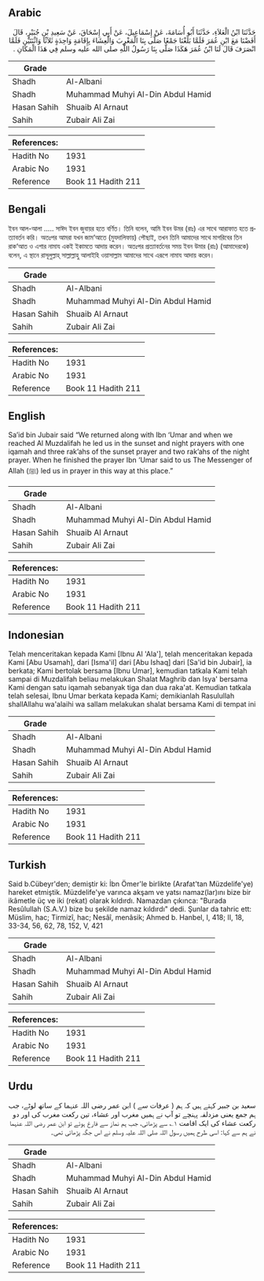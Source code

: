 ## Arabic


<div dir="rtl" lang="ar" style={{fontSize:'larger',backgroundColor:'#f8f9fa',padding:20}}>
حَدَّثَنَا ابْنُ الْعَلاَءِ، حَدَّثَنَا أَبُو أُسَامَةَ، عَنْ إِسْمَاعِيلَ، عَنْ أَبِي إِسْحَاقَ، عَنْ سَعِيدِ بْنِ جُبَيْرٍ، قَالَ أَفَضْنَا مَعَ ابْنِ عُمَرَ فَلَمَّا بَلَغْنَا جَمْعًا صَلَّى بِنَا الْمَغْرِبَ وَالْعِشَاءَ بِإِقَامَةٍ وَاحِدَةٍ ثَلاَثًا وَاثْنَتَيْنِ فَلَمَّا انْصَرَفَ قَالَ لَنَا ابْنُ عُمَرَ هَكَذَا صَلَّى بِنَا رَسُولُ اللَّهِ صلى الله عليه وسلم فِي هَذَا الْمَكَانِ ‏.‏
</div>
<div style={{backgroundColor:'#f8f9fa',padding:20, marginBottom: 10}}><table> <thead> <tr> <th>Grade</th> <th></th> </tr> </thead> <tbody> <tr><td>Shadh</td><td>Al-Albani</td></tr><tr><td>Shadh</td><td>Muhammad Muhyi Al-Din Abdul Hamid</td></tr><tr><td>Hasan Sahih</td><td>Shuaib Al Arnaut</td></tr><tr><td>Sahih</td><td>Zubair Ali Zai</td></tr></tbody></table><table> <thead> <tr> <th>References:</th> <th></th> </tr> </thead> <tbody><tr><td>Hadith No</td><td>1931</td></tr><tr><td>Arabic No</td><td>1931</td></tr><tr><td>Reference</td><td>Book 11 Hadith 211</td></tr></tbody></table></div>

## Bengali


<div dir="ltr" lang="bn" style={{fontSize:'larger',backgroundColor:'#f8f9fa',padding:20}}>
ইবন আল-আলা ..... সাঈদ ইবন জুবায়র হতে বর্ণিত। তিনি বলেন, আমি ইবন উমর (রাঃ) এর সাথে আরাফাত হতে প্রত্যাবর্তন করি। অতঃপর আমরা যখন জাম‘আতে (মুযদালিফায়) পৌছাই, তখন তিনি আমাদের সাথে মাগরিবের তিন রাক‘আত ও এশার নামায একই ইকামতে আদায় করেন। অতঃপর প্রত্যাবর্তনের সময় ইবন উমার (রাঃ) (আমাদেরকে) বলেন, এ স্থানে রাসূলুল্লাহ্ সাল্লাল্লাহু আলাইহি ওয়াসাল্লাম আমাদের সাথে এরূপে নামায আদায় করেন।
</div>
<div style={{backgroundColor:'#f8f9fa',padding:20, marginBottom: 10}}><table> <thead> <tr> <th>Grade</th> <th></th> </tr> </thead> <tbody> <tr><td>Shadh</td><td>Al-Albani</td></tr><tr><td>Shadh</td><td>Muhammad Muhyi Al-Din Abdul Hamid</td></tr><tr><td>Hasan Sahih</td><td>Shuaib Al Arnaut</td></tr><tr><td>Sahih</td><td>Zubair Ali Zai</td></tr></tbody></table><table> <thead> <tr> <th>References:</th> <th></th> </tr> </thead> <tbody><tr><td>Hadith No</td><td>1931</td></tr><tr><td>Arabic No</td><td>1931</td></tr><tr><td>Reference</td><td>Book 11 Hadith 211</td></tr></tbody></table></div>

## English


<div dir="ltr" lang="en" style={{fontSize:'larger',backgroundColor:'#f8f9fa',padding:20}}>
Sa’id bin Jubair said “We returned along with Ibn ‘Umar and when we reached Al Muzdalifah he led us in the sunset and night prayers with one iqamah and three rak’ahs of the sunset prayer and two rak’ahs of the night prayer. When he finished the prayer Ibn ‘Umar said to us The Messenger of Allah (ﷺ) led us in prayer in this way at this place.”
</div>
<div style={{backgroundColor:'#f8f9fa',padding:20, marginBottom: 10}}><table> <thead> <tr> <th>Grade</th> <th></th> </tr> </thead> <tbody> <tr><td>Shadh</td><td>Al-Albani</td></tr><tr><td>Shadh</td><td>Muhammad Muhyi Al-Din Abdul Hamid</td></tr><tr><td>Hasan Sahih</td><td>Shuaib Al Arnaut</td></tr><tr><td>Sahih</td><td>Zubair Ali Zai</td></tr></tbody></table><table> <thead> <tr> <th>References:</th> <th></th> </tr> </thead> <tbody><tr><td>Hadith No</td><td>1931</td></tr><tr><td>Arabic No</td><td>1931</td></tr><tr><td>Reference</td><td>Book 11 Hadith 211</td></tr></tbody></table></div>

## Indonesian


<div dir="ltr" lang="id" style={{fontSize:'larger',backgroundColor:'#f8f9fa',padding:20}}>
Telah menceritakan kepada Kami [Ibnu Al 'Ala'], telah menceritakan kepada Kami [Abu Usamah], dari [Isma'il] dari [Abu Ishaq] dari [Sa'id bin Jubair], ia berkata; Kami bertolak bersama [Ibnu Umar], kemudian tatkala Kami telah sampai di Muzdalifah beliau melakukan Shalat Maghrib dan Isya' bersama Kami dengan satu iqamah sebanyak tiga dan dua raka'at. Kemudian tatkala telah selesai, Ibnu Umar berkata kepada Kami; demikianlah Rasulullah shallAllahu wa'alaihi wa sallam melakukan shalat bersama Kami di tempat ini
</div>
<div style={{backgroundColor:'#f8f9fa',padding:20, marginBottom: 10}}><table> <thead> <tr> <th>Grade</th> <th></th> </tr> </thead> <tbody> <tr><td>Shadh</td><td>Al-Albani</td></tr><tr><td>Shadh</td><td>Muhammad Muhyi Al-Din Abdul Hamid</td></tr><tr><td>Hasan Sahih</td><td>Shuaib Al Arnaut</td></tr><tr><td>Sahih</td><td>Zubair Ali Zai</td></tr></tbody></table><table> <thead> <tr> <th>References:</th> <th></th> </tr> </thead> <tbody><tr><td>Hadith No</td><td>1931</td></tr><tr><td>Arabic No</td><td>1931</td></tr><tr><td>Reference</td><td>Book 11 Hadith 211</td></tr></tbody></table></div>

## Turkish


<div dir="ltr" lang="tr" style={{fontSize:'larger',backgroundColor:'#f8f9fa',padding:20}}>
Said b.Cübeyr'den; demiştir ki: İbn Ömer'le birlikte (Arafat'tan Müzdelife'ye) hareket etmiştik. Müzdelife'ye varınca akşam ve yatsı namaz(lar)ını bize bir ikâmetle üç ve iki (rekat) olarak kıldırdı. Namazdan çıkınca: "Burada Resûlullah (S.A.V.) bize bu şekilde namaz kıldırdı" dedi. Şunlar da tahric ett: Müslim, hac; Tirmizî, hac; Nesâî, menâsik; Ahmed b. Hanbel, I, 418; II, 18, 33-34, 56, 62, 78, 152, V, 421
</div>
<div style={{backgroundColor:'#f8f9fa',padding:20, marginBottom: 10}}><table> <thead> <tr> <th>Grade</th> <th></th> </tr> </thead> <tbody> <tr><td>Shadh</td><td>Al-Albani</td></tr><tr><td>Shadh</td><td>Muhammad Muhyi Al-Din Abdul Hamid</td></tr><tr><td>Hasan Sahih</td><td>Shuaib Al Arnaut</td></tr><tr><td>Sahih</td><td>Zubair Ali Zai</td></tr></tbody></table><table> <thead> <tr> <th>References:</th> <th></th> </tr> </thead> <tbody><tr><td>Hadith No</td><td>1931</td></tr><tr><td>Arabic No</td><td>1931</td></tr><tr><td>Reference</td><td>Book 11 Hadith 211</td></tr></tbody></table></div>

## Urdu


<div dir="rtl" lang="ur" style={{fontSize:'larger',backgroundColor:'#f8f9fa',padding:20}}>
سعید بن جبیر کہتے ہیں کہ ہم ( عرفات سے ) ابن عمر رضی اللہ عنہما کے ساتھ لوٹے، جب ہم جمع یعنی مزدلفہ پہنچے تو آپ نے ہمیں مغرب اور عشاء، تین رکعت مغرب کی اور دو رکعت عشاء کی ایک اقامت ۱؎ سے پڑھائی، جب ہم نماز سے فارغ ہوئے تو ابن عمر رضی اللہ عنہما نے ہم سے کہا: اسی طرح ہمیں رسول اللہ صلی اللہ علیہ وسلم نے اس جگہ پڑھائی تھی۔
</div>
<div style={{backgroundColor:'#f8f9fa',padding:20, marginBottom: 10}}><table> <thead> <tr> <th>Grade</th> <th></th> </tr> </thead> <tbody> <tr><td>Shadh</td><td>Al-Albani</td></tr><tr><td>Shadh</td><td>Muhammad Muhyi Al-Din Abdul Hamid</td></tr><tr><td>Hasan Sahih</td><td>Shuaib Al Arnaut</td></tr><tr><td>Sahih</td><td>Zubair Ali Zai</td></tr></tbody></table><table> <thead> <tr> <th>References:</th> <th></th> </tr> </thead> <tbody><tr><td>Hadith No</td><td>1931</td></tr><tr><td>Arabic No</td><td>1931</td></tr><tr><td>Reference</td><td>Book 11 Hadith 211</td></tr></tbody></table></div>